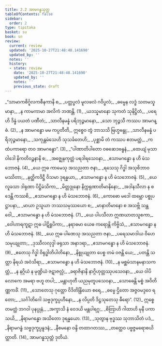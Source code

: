 ```yaml
---
title: 2.2 အာမဂန္ဓသုတ္တ
tableOfContents: false
sidebar:
  order: 2
type: tipitaka
basket: su
book: sn
review:
  current: review
  updated: '2025-10-27T21:48:48.141690'
  updated_by: ''
  notes: ''
  history:
  - state: review
    date: '2025-10-27T21:48:48.141690'
    updated_by: ''
    notes: ''
    previous_state: draft
---
```



<ReviewStatus review={frontmatter.review} showDetails={true} />

<HypothesisAnnotation frontmatter={frontmatter} />

<DynamicBreadcrumb />

<Division number="242" book="sn" e="ch" v="18" p="315">

<Paragraph number="279" type="verses" book="sn">
_“သာမာကစိင်္ဂူလကစီနကာနိ စ,_  
_ပတ္တပ္ဖလံ မူလဖလံ ဂဝိပ္ဖလံ;_  
_ဓမ္မေန လဒ္ဓံ သတမသ္နမာနာ,_  
_န ကာမကာမာ အလိကံ ဘဏန္တိ. (1)_  

</Paragraph>

</Division>
<Division number="243" book="sn" e="ch" v="18" p="315">

<Paragraph number="280" type="verses" book="sn">
_ယဒသ္နမာနော သုကတံ သုနိဋ္ဌိတံ,_  
_ပရေဟိ ဒိန္နံ ပယတံ ပဏီတံ;_  
_သာလီနမန္နံ ပရိဘုဉ္ဇမာနော,_  
_သော ဘုဉ္ဇသီ ကဿပ အာမဂန္ဓံ. (2)_  

</Paragraph>

</Division>
<Division number="244" book="sn" e="ch" v="18" p="316">

<Paragraph number="281" type="verses" book="sn">
_န အာမဂန္ဓော မမ ကပ္ပတီတိ,_  
ဣစ္စေဝ တွံ ဘာသသိ ဗြဟ္မဗန္ဓု;_  
_သာလီနမန္နံ ပရိဘုဉ္ဇမာနော,_  
_သကုန္တမံသေဟိ သုသင်္ခတေဟိ;_  
_ပုစ္ဆာမိ တံ ကဿပ ဧတမတ္ထံ,_  
_ကထံပကာရော တဝ အာမဂန္ဓော”. (3)_  

</Paragraph>

</Division>
<Division number="245" book="sn" e="ch" v="18" p="316">

<Paragraph number="282" type="verses" book="sn">
_“ပါဏာတိပါတော ဝဓဆေဒဗန္ဓနံ,_  
_ထေယျံ မုသာဝါဒေါ နိကတိဝဉ္စနာနိ စ;_  
_အဇ္ဈေနကုတ္တံ ပရဒါရသေဝနာ,_  
_ဧသာမဂန္ဓော န ဟိ မံသဘောဇနံ. (4)_  

</Paragraph>

</Division>
<Division number="246" book="sn" e="ch" v="18" p="316">

<Paragraph number="283" type="verses" book="sn">
_ယေ ဣဓ ကာမေသု အသညတာ ဇနာ,_  
_ရသေသု ဂိဒ္ဓါ အသုစိဘာဝမဿိတာ;_  
_နတ္ထိကဒိဋ္ဌီ ဝိသမာ ဒုရန္နယာ,_  
_ဧသာမဂန္ဓော န ဟိ မံသဘောဇနံ. (5)_  

</Paragraph>

</Division>
<Division number="247" book="sn" e="ch" v="18" p="316">

<Paragraph number="284" type="verses" book="sn">
_ယေ လူခသာ ဒါရုဏာ ပိဋ္ဌိမံသိကာ,_  
_မိတ္တဒ္ဒုနော နိက္ကရုဏာတိမာနိနော;_  
_အဒါနသီလာ န စ ဒေန္တိ ကဿစိ,_  
_ဧသာမဂန္ဓော န ဟိ မံသဘောဇနံ. (6)_  

</Paragraph>

</Division>
<Division number="248" book="sn" e="ch" v="18" p="316">

<Paragraph number="285" type="verses" book="sn">
_ကောဓော မဒေါ ထမ္ဘော ပစ္စုပဋ္ဌာပနာ,_  
_မာယာ ဥသူယာ ဘဿသမုဿယော စ;_  
_မာနာတိမာနော စ အသဗ္ဘိ သန္ထဝေါ,_  
_ဧသာမဂန္ဓော န ဟိ မံသဘောဇနံ. (7)_  

</Paragraph>

</Division>
<Division number="249" book="sn" e="ch" v="18" p="316">

<Paragraph number="286" type="verses" book="sn">
_ယေ ပါပသီလာ ဣဏဃာတသူစကာ,_  
_ဝေါဟာရကူဋာ ဣဓ ပါဋိရူပိကာ;_  
_နရာဓမာ ယေဓ ကရောန္တိ ကိဗ္ဗိသံ,_  
_ဧသာမဂန္ဓော န ဟိ မံသဘောဇနံ. (8)_  

</Paragraph>

</Division>
<Division number="250" book="sn" e="ch" v="18" p="317">

<Paragraph number="287" type="verses" book="sn">
_ယေ ဣဓ ပါဏေသု အသညတာ ဇနာ,_  
_ပရေသမာဒါယ ဝိဟေသမုယျုတာ;_  
_ဒုဿီလလုဒ္ဒါ ဖရုသာ အနာဒရာ,_  
_ဧသာမဂန္ဓော န ဟိ မံသဘောဇနံ. (9)_  

</Paragraph>

</Division>
<Division number="251" book="sn" e="ch" v="18" p="317">

<Paragraph number="288" type="verses" book="sn">
_ဧတေသု ဂိဒ္ဓါ ဝိရုဒ္ဓါတိပါတိနော,_  
_နိစ္စုယျုတာ ပေစ္စ တမံ ဝဇန္တိ ယေ;_  
_ပတန္တိ သတ္တာ နိရယံ အဝံသိရာ,_  
_ဧသာမဂန္ဓော န ဟိ မံသဘောဇနံ. (10)_  

</Paragraph>

</Division>
<Division number="252" book="sn" e="ch" v="18" p="317">

<Paragraph number="289" type="verses" book="sn">
_န မစ္ဆမံသာနမနာသကတ္တံ,_  
_န နဂ္ဂိယံ န မုဏ္ဍိယံ ဇဋာဇလ္လံ;_  
_ခရာဇိနာနိ နာဂ္ဂိဟုတ္တဿုပသေဝနာ,_  
_ယေ ဝါပိ လောကေ အမရာ ဗဟူ တပါ;_  
_မန္တာဟုတီ ယညမုတူပသေဝနာ,_  
_သောဓေန္တိ မစ္စံ အဝိတိဏ္ဏကင်္ခံ. (11)_  

</Paragraph>

</Division>
<Division number="253" book="sn" e="ch" v="18" p="317">

<Paragraph number="290" type="verses" book="sn">
_သောတေသု ဂုတ္တော ဝိဒိတိန္ဒြိယော စရေ,_  
_ဓမ္မေ ဌိတော အဇ္ဇဝမဒ္ဒဝေ ရတော;_  
_သင်္ဂါတိဂေါ သဗ္ဗဒုက္ခပ္ပဟီနော,_  
_န လိပ္ပတိ ဒိဋ္ဌသုတေသု ဓီရော”. (12)_  

</Paragraph>

</Division>
<Division number="254" book="sn" e="ch" v="18" p="317">

<Paragraph number="291" type="verses" book="sn">
ဣစ္စေတမတ္ထံ ဘဂဝါ ပုနပ္ပုနံ,_  
_အက္ခာသိ နံ ဝေဒယိ မန္တပါရဂူ;_  
_စိတြာဟိ ဂါထာဟိ မုနီ ပကာသယိ,_  
_နိရာမဂန္ဓော အသိတော ဒုရန္နယော. (13)_  

</Paragraph>

</Division>
<Division number="255" book="sn" e="ch" v="18" p="317">

<Paragraph number="292" type="verses" book="sn">
_သုတွာန ဗုဒ္ဓဿ သုဘာသိတံ ပဒံ,_  
_နိရာမဂန္ဓံ သဗ္ဗဒုက္ခပ္ပနူဒနံ;_  
_နီစမနော ဝန္ဒိ တထာဂတဿ,_  
_တတ္ထေဝ ပဗ္ဗဇ္ဇမရောစယိတ္ထာတိ. (14)_  


</Paragraph>
</Division>

<Paragraph number="293" type="center" book="sn">
အာမဂန္ဓသုတ္တံ ဒုတိယံ.
</Paragraph>